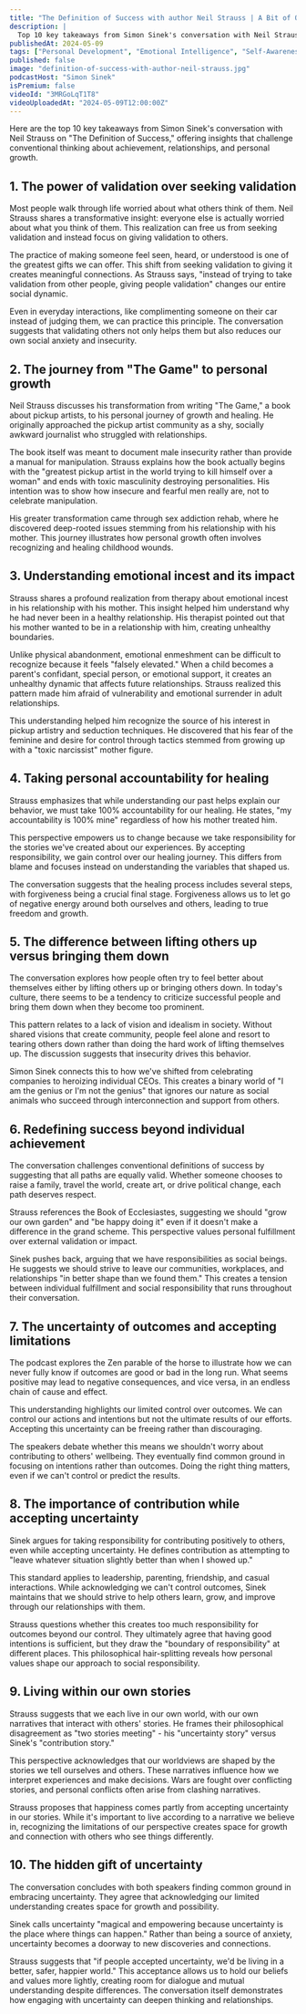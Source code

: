 ```yaml
---
title: "The Definition of Success with author Neil Strauss | A Bit of Optimism Podcast"
description: |
  Top 10 key takeaways from Simon Sinek's conversation with Neil Strauss on "The Definition of Success," offering insights that challenge conventional thinking about achievement, relationships, and personal growth.
publishedAt: 2024-05-09
tags: ["Personal Development", "Emotional Intelligence", "Self-Awareness"]
published: false
image: "definition-of-success-with-author-neil-strauss.jpg"
podcastHost: "Simon Sinek"
isPremium: false
videoId: "3MRGoLqT1T8"
videoUploadedAt: "2024-05-09T12:00:00Z"
---
```



<PodcastSummaryPageLayout frontmatter={frontmatter}>

Here are the top 10 key takeaways from Simon Sinek's conversation with Neil Strauss on "The Definition of Success," offering insights that challenge conventional thinking about achievement, relationships, and personal growth.

## 1. The power of validation over seeking validation

Most people walk through life worried about what others think of them. Neil Strauss shares a transformative insight: everyone else is actually worried about what you think of them. This realization can free us from seeking validation and instead focus on giving validation to others.

The practice of making someone feel seen, heard, or understood is one of the greatest gifts we can offer. This shift from seeking validation to giving it creates meaningful connections. As Strauss says, "instead of trying to take validation from other people, giving people validation" changes our entire social dynamic.

Even in everyday interactions, like complimenting someone on their car instead of judging them, we can practice this principle. The conversation suggests that validating others not only helps them but also reduces our own social anxiety and insecurity.

## 2. The journey from "The Game" to personal growth

Neil Strauss discusses his transformation from writing "The Game," a book about pickup artists, to his personal journey of growth and healing. He originally approached the pickup artist community as a shy, socially awkward journalist who struggled with relationships.

The book itself was meant to document male insecurity rather than provide a manual for manipulation. Strauss explains how the book actually begins with the "greatest pickup artist in the world trying to kill himself over a woman" and ends with toxic masculinity destroying personalities. His intention was to show how insecure and fearful men really are, not to celebrate manipulation.

His greater transformation came through sex addiction rehab, where he discovered deep-rooted issues stemming from his relationship with his mother. This journey illustrates how personal growth often involves recognizing and healing childhood wounds.

## 3. Understanding emotional incest and its impact

Strauss shares a profound realization from therapy about emotional incest in his relationship with his mother. This insight helped him understand why he had never been in a healthy relationship. His therapist pointed out that his mother wanted to be in a relationship with him, creating unhealthy boundaries.

Unlike physical abandonment, emotional enmeshment can be difficult to recognize because it feels "falsely elevated." When a child becomes a parent's confidant, special person, or emotional support, it creates an unhealthy dynamic that affects future relationships. Strauss realized this pattern made him afraid of vulnerability and emotional surrender in adult relationships.

This understanding helped him recognize the source of his interest in pickup artistry and seduction techniques. He discovered that his fear of the feminine and desire for control through tactics stemmed from growing up with a "toxic narcissist" mother figure.

## 4. Taking personal accountability for healing

Strauss emphasizes that while understanding our past helps explain our behavior, we must take 100% accountability for our healing. He states, "my accountability is 100% mine" regardless of how his mother treated him.

This perspective empowers us to change because we take responsibility for the stories we've created about our experiences. By accepting responsibility, we gain control over our healing journey. This differs from blame and focuses instead on understanding the variables that shaped us.

The conversation suggests that the healing process includes several steps, with forgiveness being a crucial final stage. Forgiveness allows us to let go of negative energy around both ourselves and others, leading to true freedom and growth.

## 5. The difference between lifting others up versus bringing them down

The conversation explores how people often try to feel better about themselves either by lifting others up or bringing others down. In today's culture, there seems to be a tendency to criticize successful people and bring them down when they become too prominent.

This pattern relates to a lack of vision and idealism in society. Without shared visions that create community, people feel alone and resort to tearing others down rather than doing the hard work of lifting themselves up. The discussion suggests that insecurity drives this behavior.

Simon Sinek connects this to how we've shifted from celebrating companies to heroizing individual CEOs. This creates a binary world of "I am the genius or I'm not the genius" that ignores our nature as social animals who succeed through interconnection and support from others.

## 6. Redefining success beyond individual achievement

The conversation challenges conventional definitions of success by suggesting that all paths are equally valid. Whether someone chooses to raise a family, travel the world, create art, or drive political change, each path deserves respect.

Strauss references the Book of Ecclesiastes, suggesting we should "grow our own garden" and "be happy doing it" even if it doesn't make a difference in the grand scheme. This perspective values personal fulfillment over external validation or impact.

Sinek pushes back, arguing that we have responsibilities as social beings. He suggests we should strive to leave our communities, workplaces, and relationships "in better shape than we found them." This creates a tension between individual fulfillment and social responsibility that runs throughout their conversation.

## 7. The uncertainty of outcomes and accepting limitations

The podcast explores the Zen parable of the horse to illustrate how we can never fully know if outcomes are good or bad in the long run. What seems positive may lead to negative consequences, and vice versa, in an endless chain of cause and effect.

This understanding highlights our limited control over outcomes. We can control our actions and intentions but not the ultimate results of our efforts. Accepting this uncertainty can be freeing rather than discouraging.

The speakers debate whether this means we shouldn't worry about contributing to others' wellbeing. They eventually find common ground in focusing on intentions rather than outcomes. Doing the right thing matters, even if we can't control or predict the results.

## 8. The importance of contribution while accepting uncertainty

Sinek argues for taking responsibility for contributing positively to others, even while accepting uncertainty. He defines contribution as attempting to "leave whatever situation slightly better than when I showed up."

This standard applies to leadership, parenting, friendship, and casual interactions. While acknowledging we can't control outcomes, Sinek maintains that we should strive to help others learn, grow, and improve through our relationships with them.

Strauss questions whether this creates too much responsibility for outcomes beyond our control. They ultimately agree that having good intentions is sufficient, but they draw the "boundary of responsibility" at different places. This philosophical hair-splitting reveals how personal values shape our approach to social responsibility.

## 9. Living within our own stories

Strauss suggests that we each live in our own world, with our own narratives that interact with others' stories. He frames their philosophical disagreement as "two stories meeting" - his "uncertainty story" versus Sinek's "contribution story."

This perspective acknowledges that our worldviews are shaped by the stories we tell ourselves and others. These narratives influence how we interpret experiences and make decisions. Wars are fought over conflicting stories, and personal conflicts often arise from clashing narratives.

Strauss proposes that happiness comes partly from accepting uncertainty in our stories. While it's important to live according to a narrative we believe in, recognizing the limitations of our perspective creates space for growth and connection with others who see things differently.

## 10. The hidden gift of uncertainty

The conversation concludes with both speakers finding common ground in embracing uncertainty. They agree that acknowledging our limited understanding creates space for growth and possibility.

Sinek calls uncertainty "magical and empowering because uncertainty is the place where things can happen." Rather than being a source of anxiety, uncertainty becomes a doorway to new discoveries and connections.

Strauss suggests that "if people accepted uncertainty, we'd be living in a better, safer, happier world." This acceptance allows us to hold our beliefs and values more lightly, creating room for dialogue and mutual understanding despite differences. The conversation itself demonstrates how engaging with uncertainty can deepen thinking and relationships.

</PodcastSummaryPageLayout>
